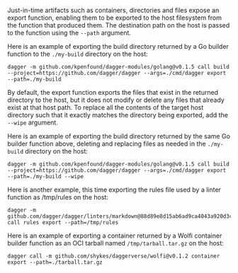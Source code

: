 Just-in-time artifacts such as containers, directories and files expose an export function, enabling them to be exported to the host filesystem from the function that produced them. The destination path on the host is passed to the function using the `--path` argument.

Here is an example of exporting the build directory returned by a Go builder function to the `./my-build` directory on the host:

```shell
dagger -m github.com/kpenfound/dagger-modules/golang@v0.1.5 call build --project=https://github.com/dagger/dagger --args=./cmd/dagger export --path=./my-build
```

By default, the export function exports the files that exist in the returned directory to the host, but it does not modify or delete any files that already exist at that host path. To replace all the contents of the target host directory such that it exactly matches the directory being exported, add the `--wipe` argument.

Here is an example of exporting the build directory returned by the same Go builder function above, deleting and replacing files as needed in the `./my-build` directory on the host:

```shell
dagger -m github.com/kpenfound/dagger-modules/golang@v0.1.5 call build --project=https://github.com/dagger/dagger --args=./cmd/dagger export --path=./my-build --wipe
```

Here is another example, this time exporting the rules file used by a linter function as /tmp/rules on the host:

```shell
dagger -m github.com/dagger/dagger/linters/markdown@88d89e8d15ab6ad9ca4043a920d3cd735a6405fd call rules export --path=/tmp/rules
```

Here is an example of exporting a container returned by a Wolfi container builder function as an OCI tarball named `/tmp/tarball.tar.gz` on the host:

```shell
dagger call -m github.com/shykes/daggerverse/wolfi@v0.1.2 container export --path=./tarball.tar.gz
```
